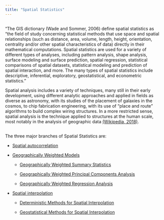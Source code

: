 ```yaml
---
title: "Spatial Statistics"
---
```


<div style="margin-bottom:30px;">
</div>

“The GIS dictionary (Wade and Sommer, 2006) define spatial statistics as “the field of study concerning statistical methods that use space and spatial relationships (such as distance, area, volume, length, height, orientation, centrality and/or other spatial characteristics of data) directly in their mathematical computations. Spatial statistics are used for a variety of different types of analyses, including pattern analysis, shape analysis, surface modeling and surface prediction, spatial regression, statistical comparisons of spatial datasets, statistical modeling and prediction of spatial interaction, and more. The many types of spatial statistics include descriptive, inferential, exploratory, geostatistical, and econometric statistics.”

Spatial analysis includes a variety of techniques, many still in their early development, using different analytic approaches and applied in fields as diverse as astronomy, with its studies of the placement of galaxies in the cosmos, to chip fabrication engineering, with its use of "place and route" algorithms to build complex wiring structures. In a more restricted sense, spatial analysis is the technique applied to structures at the human scale, most notably in the analysis of geographic data [(Wikipedia, 2018)](https://en.wikipedia.org/wiki/Spatial_analysis). 

<div style="margin-bottom:30px;">
</div>

The three major branches of Spatial Statistics are: 

* [Spatial autocorrelation](spatial-autocorrelation.html)

* [Geographically Weighted Models](geographically-weighted-models.html)


    - [Geographically Weighted Summary Statistics](geographically-weighted-summary-statistics.html)
    
    - [Geographically Weighted Principal Components Analysis](geographically-weighted-principal-components-analysis.html)
    
    - [Geographically Weighted Regression Analysis](geographically-weighted-regression.html)

* [Spatial interpolation](spatial-interpolation.html)


    - [Deterministic Methods for Spatial Interpolation](deterministic-methods-for-spatial-interpolation.html)
    
    - [Geostatistical Methods for Spatial Interpolation](geostatistical-methods-for-spatial-interpolation.html)
    

